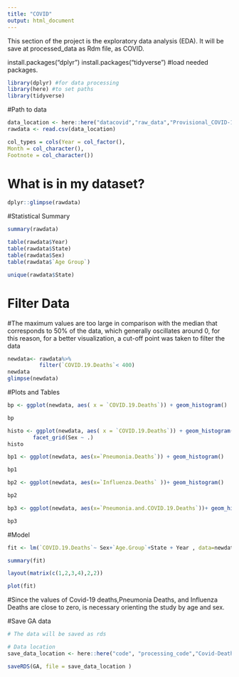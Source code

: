 ```yaml
---
title: "COVID"
output: html_document
---
```

This section of the project is the exploratory data analysis (EDA). It will be save at processed_data as Rdm file, as COVID.

install.packages("dplyr")
install.packages("tidyverse")
#load needed packages.
```r
library(dplyr) #for data processing
library(here) #to set paths
library(tidyverse)
```

#Path to data
```r
data_location <- here::here("datacovid","raw_data","Provisional_COVID-19_Deaths_by_Sex_and_Age.csv")
rawdata <- read.csv(data_location)

col_types = cols(Year = col_factor(), 
Month = col_character(), 
Footnote = col_character())

```
# What is in my dataset?
```r
dplyr::glimpse(rawdata)
```
#Statistical Summary
```r
summary(rawdata)

table(rawdata$Year)
table(rawdata$State)
table(rawdata$Sex)
table(rawdata$`Age Group`)

unique(rawdata$State)
```
# Filter Data
#The maximum values are too large in comparison with the median that corresponds to 50% of the data, which generally oscillates around 0, for this reason, for a better visualization, a cut-off point was taken to filter the data
```r
newdata<- rawdata%>%
          filter(`COVID.19.Deaths`< 400)
newdata
glimpse(newdata)

```
#Plots and Tables
```r
bp <- ggplot(newdata, aes( x = `COVID.19.Deaths`)) + geom_histogram()

bp

histo <- ggplot(newdata, aes( x = `COVID.19.Deaths`)) + geom_histogram()+
        facet_grid(Sex ~ .)
histo

bp1 <- ggplot(newdata, aes(x=`Pneumonia.Deaths`)) + geom_histogram()

bp1

bp2 <- ggplot(newdata, aes(x=`Influenza.Deaths` ))+ geom_histogram()

bp2

bp3 <- ggplot(newdata, aes(x=`Pneumonia.and.COVID.19.Deaths`))+ geom_histogram()

bp3

```
#Model
```r
fit <- lm(`COVID.19.Deaths`~ Sex+`Age.Group`+State + Year , data=newdata )

summary(fit)

layout(matrix(c(1,2,3,4),2,2)) 

plot(fit)

```
#Since the values of Covid-19 deaths,Pneumonia Deaths, and Influenza Deaths are close to zero, is necessary orienting the study by age and sex.

#Save GA data 
```r
# The data will be saved as rds

# Data location 
save_data_location <- here::here("code", "processing_code","Covid-Deaths.rds")

saveRDS(GA, file = save_data_location )
```


